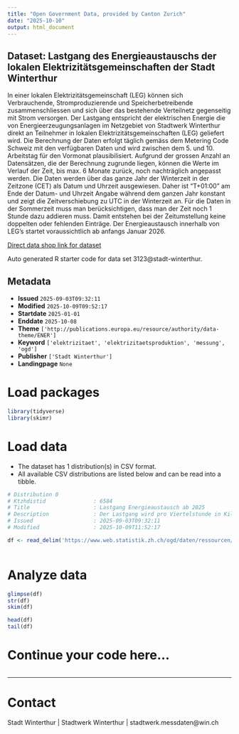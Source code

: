 ```yaml
---
title: "Open Government Data, provided by Canton Zurich"
date: "2025-10-10"
output: html_document
---
```


## Dataset: Lastgang des Energieaustauschs der lokalen Elektrizitätsgemeinschaften der Stadt Winterthur

In einer lokalen Elektrizitätsgemeinschaft (LEG) können sich Verbrauchende, Stromproduzierende und Speicherbetreibende zusammenschliessen und sich über das bestehende Verteilnetz gegenseitig mit Strom versorgen. Der Lastgang entspricht der elektrischen Energie die von Energieerzeugungsanlagen im Netzgebiet von Stadtwerk Winterthur direkt an Teilnehmer in lokalen Elektrizitätsgemeinschaften (LEG) geliefert wird. Die Berechnung der Daten erfolgt täglich gemäss dem Metering Code Schweiz mit den verfügbaren Daten und wird zwischen dem 5. und 10. Arbeitstag für den Vormonat plausibilisiert. Aufgrund der grossen Anzahl an Datensätzen, die der Berechnung zugrunde liegen, können die Werte im Verlauf der Zeit, bis max. 6 Monate zurück, noch nachträglich angepasst werden. Die Daten werden über das ganze Jahr der Winterzeit in der Zeitzone (CET) als Datum und Uhrzeit ausgewiesen. Daher ist "T+01:00" am Ende der Datum- und Uhrzeit Angabe während dem ganzen Jahr konstant und zeigt die Zeitverschiebung zu UTC in der Winterzeit an. Für die Daten in der Sommerzeit muss man berücksichtigen, dass man der Zeit noch 1 Stunde dazu addieren muss. Damit entstehen bei der Zeitumstellung keine doppelten oder fehlenden Einträge. Der Energieaustausch innerhalb von LEG’s startet voraussichtlich ab anfangs Januar 2026.

[Direct data shop link for dataset](https://www.zh.ch/de/politik-staat/statistik-daten/datenkatalog.html#/datasets/3123@stadt-winterthur)

Auto generated R starter code for data set 3123@stadt-winterthur.

## Metadata

- **Issued** `2025-09-03T09:32:11`
- **Modified** `2025-10-09T09:52:17`
- **Startdate** `2025-01-01`
- **Enddate** `2025-10-08`
- **Theme** `['http://publications.europa.eu/resource/authority/data-theme/ENER']`
- **Keyword** `['elektrizitaet', 'elektrizitaetsproduktion', 'messung', 'ogd']`
- **Publisher** `['Stadt Winterthur']`
- **Landingpage** `None`


# Load packages

```r

library(tidyverse)
library(skimr)

```

# Load data

-   The dataset has 1 distribution(s) in CSV format.
-   All available CSV distributions are listed below and can be read into a tibble.

```r

# Distribution 0
# Ktzhdistid               : 6584
# Title                    : Lastgang Energieaustausch ab 2025
# Description              : Der Lastgang wird pro Viertelstunde in Kilowattstunden zusammengefasst.
# Issued                   : 2025-09-03T09:32:11
# Modified                 : 2025-10-09T11:52:17

df <- read_delim('https://www.web.statistik.zh.ch/ogd/daten/ressourcen/KTZH_00003123_00006584.csv')



```

# Analyze data

```r

glimpse(df)
str(df)
skim(df)

head(df)
tail(df)

```

# Continue your code here...

```r

```

------------------------------------------------------------------------

# Contact

Stadt Winterthur | Stadtwerk Winterthur | stadtwerk.messdaten@win.ch
